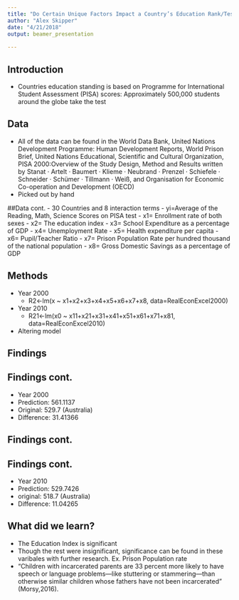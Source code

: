 ```yaml
---
title: "Do Certain Unique Factors Impact a Country’s Education Rank/Test Score?"
author: "Alex Skipper"
date: "4/21/2018"
output: beamer_presentation
   
---
```




## Introduction 

- Countries education standing is based on  Programme for International Student Assessment (PISA) scores:
Approximately 500,000 students around the globe take the test



## Data
- All of the data can be found in the World Data Bank, United Nations Development Programme: Human Development Reports, World Prison Brief, United Nations Educational, Scientific and Cultural Organization, PISA 2000:Overview of the Study Design, Method and Results written by Stanat · Artelt · Baumert · Klieme · Neubrand · Prenzel · Schiefele · Schneider · Schümer · Tillmann · Weiß, and Organisation for Economic Co-operation and Development (OECD)
- Picked out by hand 

##Data cont.
- 30 Countries and 8 interaction terms 
- yi=Average of the Reading, Math, Science Scores on PISA test
- x1= Enrollment rate of both sexes 
- x2= The education index 
- x3= School Expenditure as a percentage of GDP 
- x4= Unemployment Rate
- x5= Health expenditure per capita 
- x6= Pupil/Teacher Ratio
- x7= Prison Population Rate per hundred thousand of the national population
- x8= Gross Domestic Savings as a percentage of GDP


## Methods 
- Year 2000
  - R2<-lm(x ~ x1+x2+x3+x4+x5+x6+x7+x8, data=RealEconExcel2000)
- Year 2010
  - R21<-lm(x0 ~ x11+x21+x31+x41+x51+x61+x71+x81, data=RealEconExcel2010)
- Altering model 

## Findings

\begin{table}[!htbp] \centering 
\small
  \caption{Year 2000 Regression} 
  \label{} 
\begin{tabular}{@{\extracolsep{1pt}}lc} 
\\[-1.8ex]\hline 
\hline \\[-1.8ex] 
 & \multicolumn{1}{c}{\textit{Dependent variable:}} \\ 
\cline{2-2} 
\\[-1.8ex] & x \\ 
\hline \\[-1.8ex] 
 x1 & 0.165 (0.301) \\ 
  x2 & 321.682$^{***}$ (71.789) \\ 
  x3 & $-$0.484 (3.965) \\ 
  x4 & 0.016 (1.370) \\ 
  x5 & $-$0.002 (0.005) \\ 
  x6 & 1.181 (0.874) \\ 
  x7 & $-$0.043 (0.027) \\ 
  x8 & $-$0.258 (0.557) \\ 
  Constant & 232.685$^{***}$ (50.959) \\ 
 \hline \\[-1.8ex] 
Observations & 30 \\ 
R$^{2}$ & 0.648 \\ 
Adjusted R$^{2}$ & 0.513 \\ 
Residual Std. Error & 21.719 (df = 21) \\ 
F Statistic & 4.826$^{***}$ (df = 8; 21) \\ 
\hline 
\hline \\[-1.8ex] 
\textit{Note:}  & \multicolumn{1}{r}{$^{*}$p$<$0.1; $^{**}$p$<$0.05; $^{***}$p$<$0.01} \\ 
\end{tabular} 
\end{table} 

## Findings cont.
- Year 2000
- Prediction: 561.1137
- Original: 529.7 (Australia)
- Difference: 31.41366

## Findings cont.
\begin{table}[!htbp] \centering 
\small
  \caption{Year 2010 Regression} 
  \label{} 
\begin{tabular}{@{\extracolsep{1pt}}lc} 
\\[-1.8ex]\hline 
\hline \\[-1.8ex] 
 & \multicolumn{1}{c}{\textit{Dependent variable:}} \\ 
\cline{2-2} 
\\[-1.8ex] & x0 \\ 
\hline \\[-1.8ex] 
 x11 & $-$0.044 (0.494) \\ 
  x21 & 261.602$^{***}$ (75.110) \\ 
  x31 & $-$1.453 (3.230) \\ 
  x41 & $-$0.656 (1.198) \\ 
  x51 & 0.0004 (0.002) \\ 
  x61 & 0.234 (0.778) \\ 
  x71 & $-$0.053 (0.031) \\ 
  x81 & $-$0.222 (0.500) \\ 
  Constant & 309.655$^{***}$ (59.026) \\ 
 \hline \\[-1.8ex] 
Observations & 30 \\ 
R$^{2}$ & 0.511 \\ 
Adjusted R$^{2}$ & 0.325 \\ 
Residual Std. Error & 19.888 (df = 21) \\ 
F Statistic & 2.747$^{**}$ (df = 8; 21) \\ 
\hline 
\hline \\[-1.8ex] 
\textit{Note:}  & \multicolumn{1}{r}{$^{*}$p$<$0.1; $^{**}$p$<$0.05; $^{***}$p$<$0.01} \\ 
\end{tabular} 
\end{table}

## Findings cont.
- Year 2010
- Prediction: 529.7426 
- original: 518.7 (Australia)
- Difference: 11.04265

## What did we learn? 
- The Education Index is significant 
- Though the rest were insignificant, significance can be found in these varibales with further research. Ex. Prison Population rate
- “Children with incarcerated parents are 33 percent more likely to have speech or language problems—like stuttering or stammering—than otherwise similar children whose fathers have not been incarcerated” (Morsy,2016). 
